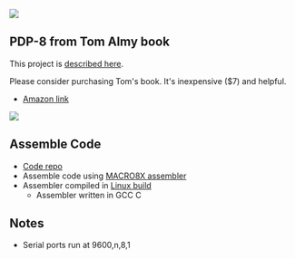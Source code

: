 <img src="http://land-boards.com/blwiki/images/3/35/PDP-8_P17546_cropped_720px.jpg"></img>

== PDP-8 from Tom Almy book ==

This project is [https://hackaday.io/project/179357-pdp-8-fpga described here].

Please consider purchasing Tom's book. It's inexpensive ($7) and helpful.

* [https://www.amazon.com/PDP-8-Class-Project-Resoling-Machine-ebook/dp/B07KY5RCJ7/ Amazon link]

<img src="https://raw.githubusercontent.com/douggilliland/Retro-Computers/master/PDP-8/PDP8_Book(Almy)/Almy_Book_Cover.png"></img>

== Assemble Code ==

* [https://github.com/douggilliland/Linux-68k/tree/master/pdp8 Code repo]
* Assemble code using [https://github.com/douggilliland/Retro-Computers/tree/master/PDP-8/PDP8_Book(Almy)/PDP8_Tools MACRO8X assembler]
* Assembler compiled in [https://github.com/douggilliland/Linux-68k/tree/master/pdp8 Linux build]
** Assembler written in GCC C

== Notes ==

* Serial ports run at 9600,n,8,1
